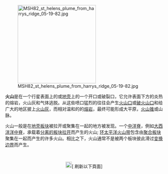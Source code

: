 [[Image:MSH82_st_helens_plume_from_harrys_ridge_05-19-82.jpg|250px]]

'''火山'''是在一个行星表面上的或[[地壳|地壳]]上的一个开口或破裂口，它允许表面下方的炎热的熔岩，火山灰和气体逃脱。从这些喷口猛烈的{{le|爆炸式火山喷发|Explosive eruption}}往往会产生[[火山口|火山口]]或[[破火山口|破火山口]]和给广大的地区披上[[火山灰|火山灰]]，而相对温和的{{le|喷溢式火山喷发|Effusive eruption}}的[[熔岩|熔岩]]，最终可能形成大平原，[[火山锥|火山锥]]或山脉。

火山一般是在[[板块构造论|地壳板块]]被拉开或聚集在一起的地方被发现。一个[[中洋脊|中洋脊]]，例如[[大西洋洋中脊|大西洋洋中脊]]，承载着[[分離板塊邊緣|分离的板块拉开]]而产生的火山; [[环太平洋火山带|环太平洋火山带]]包含由[[聚合板塊邊緣|聚合板块]]聚集在一起而产生的许多火山。相比之下，火山通常不是被两个板块彼此滑过[[轉形斷層|变换边界]]而产生。

<br />
<div style="text-align: center;">[[File:Fairytale_key_enter-2.png|20px]]<span class="plainlinks noarchive">[{{fullurl:Portal:火山|action=purge}} 刷新以下頁面]<span></div>